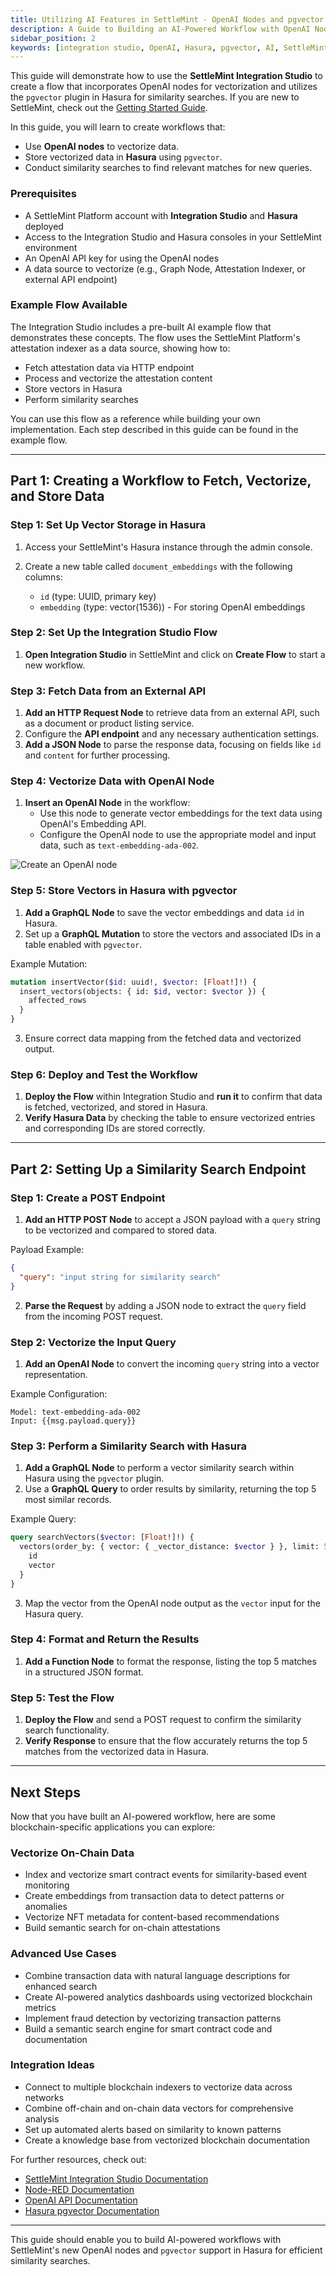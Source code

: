 ```yaml
---
title: Utilizing AI Features in SettleMint - OpenAI Nodes and pgvector in Hasura
description: A Guide to Building an AI-Powered Workflow with OpenAI Nodes and Vector Storage in Hasura
sidebar_position: 2
keywords: [integration studio, OpenAI, Hasura, pgvector, AI, SettleMint]
---
```


This guide will demonstrate how to use the **SettleMint Integration Studio** to create a flow that incorporates OpenAI nodes for vectorization and utilizes the `pgvector` plugin in Hasura for similarity searches. If you are new to SettleMint, check out the [Getting Started Guide](../about-settlemint/0_intro.mdx).

In this guide, you will learn to create workflows that:

- Use **OpenAI nodes** to vectorize data.
- Store vectorized data in **Hasura** using `pgvector`.
- Conduct similarity searches to find relevant matches for new queries.

### Prerequisites

- A SettleMint Platform account with **Integration Studio** and **Hasura** deployed
- Access to the Integration Studio and Hasura consoles in your SettleMint environment
- An OpenAI API key for using the OpenAI nodes
- A data source to vectorize (e.g., Graph Node, Attestation Indexer, or external API endpoint)

### Example Flow Available

The Integration Studio includes a pre-built AI example flow that demonstrates these concepts. The flow uses the SettleMint Platform's attestation indexer as a data source, showing how to:

- Fetch attestation data via HTTP endpoint
- Process and vectorize the attestation content
- Store vectors in Hasura
- Perform similarity searches

You can use this flow as a reference while building your own implementation. Each step described in this guide can be found in the example flow.

---

## Part 1: Creating a Workflow to Fetch, Vectorize, and Store Data

### Step 1: Set Up Vector Storage in Hasura

1. Access your SettleMint's Hasura instance through the admin console.

2. Create a new table called `document_embeddings` with the following columns:
   - `id` (type: UUID, primary key)
   - `embedding` (type: vector(1536)) - For storing OpenAI embeddings

### Step 2: Set Up the Integration Studio Flow

1. **Open Integration Studio** in SettleMint and click on **Create Flow** to start a new workflow.

### Step 3: Fetch Data from an External API

1. **Add an HTTP Request Node** to retrieve data from an external API, such as a document or product listing service.
2. Configure the **API endpoint** and any necessary authentication settings.
3. **Add a JSON Node** to parse the response data, focusing on fields like `id` and `content` for further processing.

### Step 4: Vectorize Data with OpenAI Node

1. **Insert an OpenAI Node** in the workflow:
   - Use this node to generate vector embeddings for the text data using OpenAI's Embedding API.
   - Configure the OpenAI node to use the appropriate model and input data, such as `text-embedding-ada-002`.

![Create an OpenAI node](../../img/developer-guides/openai-node.png)

### Step 5: Store Vectors in Hasura with pgvector

1. **Add a GraphQL Node** to save the vector embeddings and data `id` in Hasura.
2. Set up a **GraphQL Mutation** to store the vectors and associated IDs in a table enabled with `pgvector`.

Example Mutation:

```graphql
mutation insertVector($id: uuid!, $vector: [Float!]!) {
  insert_vectors(objects: { id: $id, vector: $vector }) {
    affected_rows
  }
}
```

3. Ensure correct data mapping from the fetched data and vectorized output.

### Step 6: Deploy and Test the Workflow

1. **Deploy the Flow** within Integration Studio and **run it** to confirm that data is fetched, vectorized, and stored in Hasura.
2. **Verify Hasura Data** by checking the table to ensure vectorized entries and corresponding IDs are stored correctly.

---

## Part 2: Setting Up a Similarity Search Endpoint

### Step 1: Create a POST Endpoint

1. **Add an HTTP POST Node** to accept a JSON payload with a `query` string to be vectorized and compared to stored data.

Payload Example:

```json
{
  "query": "input string for similarity search"
}
```

2. **Parse the Request** by adding a JSON node to extract the `query` field from the incoming POST request.

### Step 2: Vectorize the Input Query

1. **Add an OpenAI Node** to convert the incoming `query` string into a vector representation.

Example Configuration:

```text
Model: text-embedding-ada-002
Input: {{msg.payload.query}}
```

### Step 3: Perform a Similarity Search with Hasura

1. **Add a GraphQL Node** to perform a vector similarity search within Hasura using the `pgvector` plugin.
2. Use a **GraphQL Query** to order results by similarity, returning the top 5 most similar records.

Example Query:

```graphql
query searchVectors($vector: [Float!]!) {
  vectors(order_by: { vector: { _vector_distance: $vector } }, limit: 5) {
    id
    vector
  }
}
```

3. Map the vector from the OpenAI node output as the `vector` input for the Hasura query.

### Step 4: Format and Return the Results

1. **Add a Function Node** to format the response, listing the top 5 matches in a structured JSON format.

### Step 5: Test the Flow

1. **Deploy the Flow** and send a POST request to confirm the similarity search functionality.
2. **Verify Response** to ensure that the flow accurately returns the top 5 matches from the vectorized data in Hasura.

---

## Next Steps

Now that you have built an AI-powered workflow, here are some blockchain-specific applications you can explore:

### Vectorize On-Chain Data

- Index and vectorize smart contract events for similarity-based event monitoring
- Create embeddings from transaction data to detect patterns or anomalies
- Vectorize NFT metadata for content-based recommendations
- Build semantic search for on-chain attestations

### Advanced Use Cases

- Combine transaction data with natural language descriptions for enhanced search
- Create AI-powered analytics dashboards using vectorized blockchain metrics
- Implement fraud detection by vectorizing transaction patterns
- Build a semantic search engine for smart contract code and documentation

### Integration Ideas

- Connect to multiple blockchain indexers to vectorize data across networks
- Combine off-chain and on-chain data vectors for comprehensive analysis
- Set up automated alerts based on similarity to known patterns
- Create a knowledge base from vectorized blockchain documentation

For further resources, check out:

- [SettleMint Integration Studio Documentation](/building-with-settlemint/integration-studio/)
- [Node-RED Documentation](https://nodered.org/docs/)
- [OpenAI API Documentation](https://openai.com/docs/)
- [Hasura pgvector Documentation](https://hasura.io/docs/3.0/connectors/postgresql/native-operations/vector-search/)

---

This guide should enable you to build AI-powered workflows with SettleMint's new OpenAI nodes and `pgvector` support in Hasura for efficient similarity searches.
